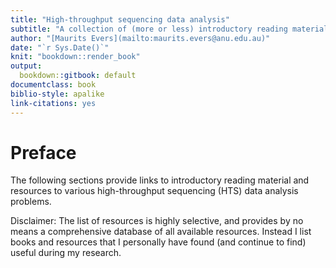 ```yaml
---
title: "High-throughput sequencing data analysis"
subtitle: "A collection of (more or less) introductory reading material"
author: "[Maurits Evers](mailto:maurits.evers@anu.edu.au)"
date: "`r Sys.Date()`"
knit: "bookdown::render_book"
output:
  bookdown::gitbook: default
documentclass: book
biblio-style: apalike
link-citations: yes
---
```


# Preface {-}

The following sections provide links to introductory reading material and resources to various high-throughput sequencing (HTS) data analysis problems.

Disclaimer: The list of resources is highly selective, and provides by no means a comprehensive database of all available resources. Instead I list books and resources that I personally have found (and continue to find) useful during my research.
